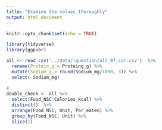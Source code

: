```yaml
---
title: "Examine the values thoroughly"
output: html_document 
---
```


```r
knitr::opts_chunk$set(echo = TRUE)
```

```r
library(tidyverse)
library(ggpubr)
```

```r
all <- read_csv('../data/!question/all_97_cor.csv')  %>% 
  rename(Protein_g = Proteing_g) %>% 
  mutate(Sodium_g = round(Sodium_mg/1000, 3)) %>% 
  select(-Sodium_mg)
 
#     
double_check <- all %>% 
  select(Food_NSC:Calories_kcal) %>%  
  distinct()  %>% 
  arrange(Food_NSC, Unit, Por_eaten) %>% 
  group_by(Food_NSC, Unit) %>% 
  slice(1)
  
```

